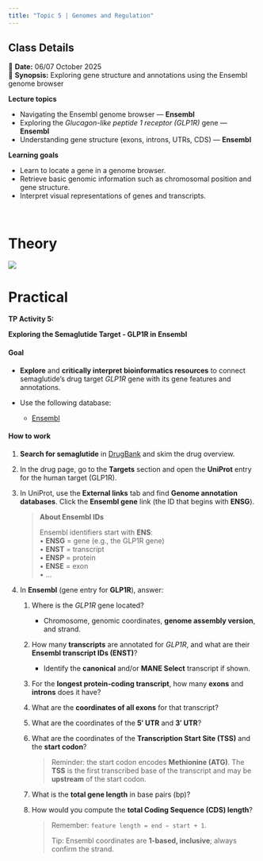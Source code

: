```yaml
---
title: "Topic 5 | Genomes and Regulation"
---
```


::: {.callout-note}
## Class Details
📅 **Date:** 06/07 October 2025  
📖 **Synopsis:** Exploring gene structure and annotations using the Ensembl genome browser  
:::

**Lecture topics**

  * Navigating the Ensembl genome browser — **Ensembl**
  * Exploring the *Glucagon-like peptide 1 receptor (GLP1R)* gene — **Ensembl**
  * Understanding gene structure (exons, introns, UTRs, CDS) — **Ensembl**

**Learning goals**

  * Learn to locate a gene in a genome browser.
  * Retrieve basic genomic information such as chromosomal position and gene structure.
  * Interpret visual representations of genes and transcripts.

</br>

::: {.panel-tabset}

# Theory

![](figs/gene_features.png)




# Practical

**TP Activity 5:**

**Exploring the Semaglutide Target - GLP1R in Ensembl**


#### **Goal**

  * **Explore** and **critically interpret bioinformatics resources** to connect semaglutide’s drug target *GLP1R* gene with its gene features and annotations.

  * Use the following database:
  
    * [Ensembl](https://www.ensembl.org/index.html)


#### **How to work**

1. **Search for semaglutide** in [DrugBank](https://go.drugbank.com) and skim the drug overview.

2. In the drug page, go to the **Targets** section and open the **UniProt** entry for the human target (GLP1R). 

3. In UniProt, use the **External links** tab and find **Genome annotation databases**. Click the **Ensembl gene** link (the ID that begins with **ENSG**).

   > **About Ensembl IDs**\
   >
   > Ensembl identifiers start with **ENS**:\
   > • **ENSG** = gene (e.g., the GLP1R gene)\
   > • **ENST** = transcript\
   > • **ENSP** = protein\
   > • **ENSE** = exon\
   > • ...


4. In **Ensembl** (gene entry for **GLP1R**), answer:

   1. Where is the *GLP1R* gene located?
      - Chromosome, genomic coordinates, **genome assembly version**, and strand.

   2. How many **transcripts** are annotated for *GLP1R*, and what are their **Ensembl transcript IDs (ENST)**?
      - Identify the **canonical** and/or **MANE Select** transcript if shown.

   3. For the **longest protein-coding transcript**, how many **exons** and **introns** does it have?

   4. What are the **coordinates of all exons** for that transcript?

   5. What are the coordinates of the **5′ UTR** and **3′ UTR**?

   6. What are the coordinates of the **Transcription Start Site (TSS)** and the **start codon**?

      > Reminder: the start codon encodes **Methionine (ATG)**.
      > The **TSS** is the first transcribed base of the transcript and may be **upstream** of the start codon.

   7. What is the **total gene length** in base pairs (bp)?

   8. How would you compute the **total Coding Sequence (CDS) length**?

      > Remember: `feature length = end − start + 1`.\
      >
      > Tip: Ensembl coordinates are **1-based, inclusive**; always confirm the strand.

   
:::
